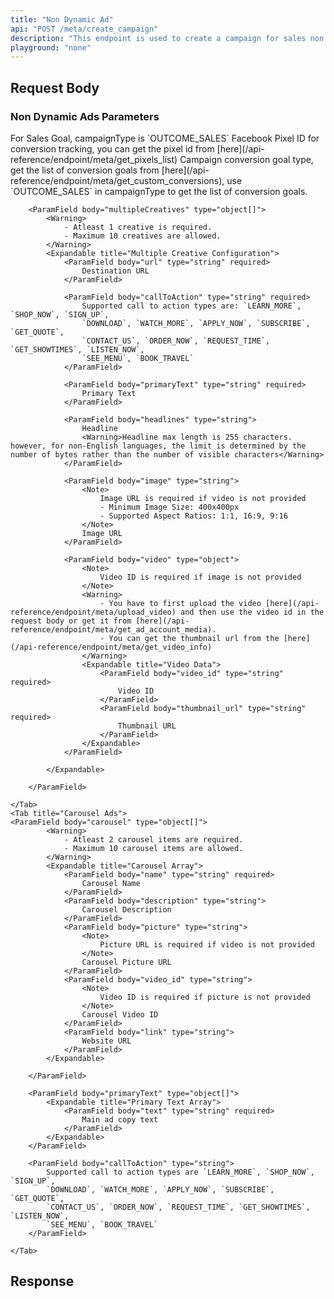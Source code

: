 ```yaml
---
title: "Non Dynamic Ad"
api: "POST /meta/create_campaign"
description: "This endpoint is used to create a campaign for sales non dynamic ads. Sales ads are designed to drive purchases or conversions, showing your ads to people most likely to buy your product or service."
playground: "none"
---
```



## Request Body

<CampaignParams />

<CampaignTargeting />

### Non Dynamic Ads Parameters

<ParamField body="campaignType" type="string" required>
	For Sales Goal, campaignType is `OUTCOME_SALES`
</ParamField>

<ParamField body="pixelId" type="string" required>
	Facebook Pixel ID for conversion tracking, you can get the pixel id from
	[here](/api-reference/endpoint/meta/get_pixels_list)
</ParamField>

<ParamField body="conversionGoal" type="string" required>
	Campaign conversion goal type, get the list of conversion goals from
	[here](/api-reference/endpoint/meta/get_custom_conversions), use
	`OUTCOME_SALES` in campaignType to get the list of conversion goals.
</ParamField>

<Tabs>
	<Tab title="Image/Video Ads">

    	<ParamField body="multipleCreatives" type="object[]">
    		<Warning>
    			- Atleast 1 creative is required.
    			- Maximum 10 creatives are allowed.
    		</Warning>
    		<Expandable title="Multiple Creative Configuration">
    			<ParamField body="url" type="string" required>
    				Destination URL
    			</ParamField>

    			<ParamField body="callToAction" type="string" required>
    				Supported call to action types are: `LEARN_MORE`, `SHOP_NOW`, `SIGN_UP`,
    				`DOWNLOAD`, `WATCH_MORE`, `APPLY_NOW`, `SUBSCRIBE`, `GET_QUOTE`,
    				`CONTACT_US`, `ORDER_NOW`, `REQUEST_TIME`, `GET_SHOWTIMES`, `LISTEN_NOW`,
    				`SEE_MENU`, `BOOK_TRAVEL`
    			</ParamField>

    			<ParamField body="primaryText" type="string" required>
    				Primary Text
    			</ParamField>

    			<ParamField body="headlines" type="string">
    				Headline
    			    <Warning>Headline max length is 255 characters. however, for non-English languages, the limit is determined by the number of bytes rather than the number of visible characters</Warning>
    			</ParamField>

    			<ParamField body="image" type="string">
    				<Note>
    					Image URL is required if video is not provided
    					- Minimum Image Size: 400x400px
    					- Supported Aspect Ratios: 1:1, 16:9, 9:16
    				</Note>
    				Image URL
    			</ParamField>

    			<ParamField body="video" type="object">
    				<Note>
    					Video ID is required if image is not provided
    				</Note>
    				<Warning>
    					- You have to first upload the video [here](/api-reference/endpoint/meta/upload_video) and then use the video id in the request body or get it from [here](/api-reference/endpoint/meta/get_ad_account_media).
    					- You can get the thumbnail url from the [here](/api-reference/endpoint/meta/get_video_info)
    				</Warning>
    				<Expandable title="Video Data">
    					<ParamField body="video_id" type="string" required>
    						Video ID
    					</ParamField>
    					<ParamField body="thumbnail_url" type="string" required>
    						Thumbnail URL
    					</ParamField>
    				</Expandable>
    			</ParamField>

    		</Expandable>

    	</ParamField>

    </Tab>
    <Tab title="Carousel Ads">
    <ParamField body="carousel" type="object[]">
    		<Warning>
    			- Atleast 2 carousel items are required.
    			- Maximum 10 carousel items are allowed.
    		</Warning>
    		<Expandable title="Carousel Array">
    			<ParamField body="name" type="string" required>
    				Carousel Name
    			</ParamField>
    			<ParamField body="description" type="string">
    				Carousel Description
    			</ParamField>
    			<ParamField body="picture" type="string">
    				<Note>
    					Picture URL is required if video is not provided
    				</Note>
    				Carousel Picture URL
    			</ParamField>
    			<ParamField body="video_id" type="string">
    				<Note>
    					Video ID is required if picture is not provided
    				</Note>
    				Carousel Video ID
    			</ParamField>
    			<ParamField body="link" type="string">
    				Website URL
    			</ParamField>
    		</Expandable>

    	</ParamField>

    	<ParamField body="primaryText" type="object[]">
    		<Expandable title="Primary Text Array">
    			<ParamField body="text" type="string" required>
    				Main ad copy text
    			</ParamField>
    		</Expandable>
    	</ParamField>

    	<ParamField body="callToAction" type="string">
    		Supported call to action types are `LEARN_MORE`, `SHOP_NOW`, `SIGN_UP`,
    		`DOWNLOAD`, `WATCH_MORE`, `APPLY_NOW`, `SUBSCRIBE`, `GET_QUOTE`,
    		`CONTACT_US`, `ORDER_NOW`, `REQUEST_TIME`, `GET_SHOWTIMES`, `LISTEN_NOW`,
    		`SEE_MENU`, `BOOK_TRAVEL`
    	</ParamField>

    </Tab>

</Tabs>

## Response

<CampaignResponse />
